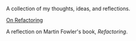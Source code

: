 
<NotesHeading />

A collection of my thoughts, ideas, and reflections.

[On Refactoring](/notes/refactoring)

A reflection on Martin Fowler's book, _Refactoring_.
